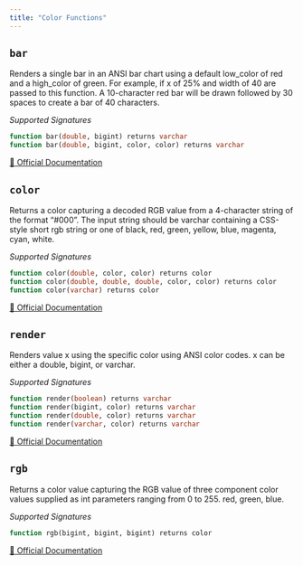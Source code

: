 ```yaml
---
title: "Color Functions"
---
```


## `bar`

Renders a single bar in an ANSI bar chart using a default low_color of red and a high_color of green.  For example, if x of 25% and width of 40 are passed to this function. A 10-character red bar will be drawn followed by 30 spaces to create a bar of 40 characters.

*Supported Signatures*
```sql
function bar(double, bigint) returns varchar
function bar(double, bigint, color, color) returns varchar
```
[🔗 Official Documentation](https://trino.io/docs/current/functions/color.html#bar)

## `color`

Returns a color capturing a decoded RGB value from a 4-character string of the format “#000”.  The input string should be varchar containing a CSS-style short rgb string or one of black, red, green, yellow, blue, magenta, cyan, white.

*Supported Signatures*
```sql
function color(double, color, color) returns color
function color(double, double, double, color, color) returns color
function color(varchar) returns color
```
[🔗 Official Documentation](https://trino.io/docs/current/functions/color.html#color)

## `render`

Renders value x using the specific color using ANSI color codes. x can be either a double, bigint, or varchar.

*Supported Signatures*
```sql
function render(boolean) returns varchar
function render(bigint, color) returns varchar
function render(double, color) returns varchar
function render(varchar, color) returns varchar
```
[🔗 Official Documentation](https://trino.io/docs/current/functions/color.html#render)

## `rgb`

Returns a color value capturing the RGB value of three component color values supplied as int parameters ranging from 0 to 255. red, green, blue.

*Supported Signatures*
```sql
function rgb(bigint, bigint, bigint) returns color
```
[🔗 Official Documentation](https://trino.io/docs/current/functions/color.html#rgb)


